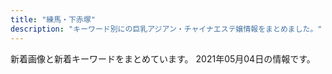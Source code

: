 ```yaml
---
title: "練馬・下赤塚"
description: "キーワード別にの巨乳アジアン・チャイナエステ嬢情報をまとめました。"
---
```


新着画像と新着キーワードをまとめています。
2021年05月04日の情報です。

<DmmAffiliateIns />
<KeywordTable
  shops={
    [
    {
        "station": "\u6c5f\u53e4\u7530\u99c5\u5357\u53e3",
        "img_links": [
            "http://rose.este.work/resize_1500-450.jpg",
            "http://rose.este.work/re.jpg",
            "http://rose.este.work/index-26.htm.jpg",
            "http://rose.este.work/sys1.png",
            "http://rose.este.work/r5.jpg",
            "http://rose.este.work/index-25.htm.jpg",
            "http://rose.este.work/r1.jpg",
            "http://rose.este.work/index-1.htm.jpg",
            "http://rose.este.work/totop.png",
            "http://rose.este.work/r3.jpg",
            "http://rose.este.work/r4.jpg",
            "http://rose.este.work/unnamed.png",
            "http://rose.este.work/resize_250.png",
            "http://rose.este.work/index-24.htm.jpg"
        ],
        "name": "\u512a\u30fb\u7f8e",
        "url": "http://rose.este.work/",
        "keywords": {}
    },
    {
        "station": "\u3068\u304d\u308f\u53f0\u99c5\u5357\u53e3",
        "img_links": [
            "http://www.sugatabi.mesthe.com/files/008-02.jpg",
            "http://www.sugatabi.mesthe.com/images/mobile.jpg",
            "http://www.sugatabi.mesthe.com/files/010.jpg",
            "http://www.sugatabi.mesthe.com/images/staff_line.png",
            "http://www.sugatabi.mesthe.com/images/top_sche.png",
            "http://www.sugatabi.mesthe.com/images/girl-z1.jpg",
            "http://www.sugatabi.mesthe.com/files/002-02.jpg",
            "http://www.sugatabi.mesthe.com/files/006.jpg",
            "http://www.sugatabi.mesthe.com/files/004-02.jpg",
            "http://www.sugatabi.mesthe.com/files/009.jpg",
            "http://www.sugatabi.mesthe.com/images/bj3.png",
            "http://www.sugatabi.mesthe.com/files/010-02.jpg",
            "http://www.sugatabi.mesthe.com/files/003-02.jpg",
            "http://www.sugatabi.mesthe.com/files/001.jpg",
            "http://www.sugatabi.mesthe.com/files/003.jpg",
            "http://www.sugatabi.mesthe.com/files/005-02.jpg",
            "http://www.sugatabi.mesthe.com/files/005.jpg",
            "http://www.sugatabi.mesthe.com/images/shop/shop03.jpg",
            "http://www.sugatabi.mesthe.com/files/008.jpg",
            "http://www.sugatabi.mesthe.com/images/link_line.png",
            "http://www.sugatabi.mesthe.com/files/002.jpg",
            "http://www.sugatabi.mesthe.com/files/001-02.jpg",
            "http://www.sugatabi.mesthe.com/images/shop/shop02.jpg",
            "http://www.sugatabi.mesthe.com/images/top.jpg",
            "http://www.sugatabi.mesthe.com/images/shop/shop04.jpg",
            "http://www.sugatabi.mesthe.com/files/006-02.jpg",
            "http://www.sugatabi.mesthe.com/files/009-02.jpg",
            "http://www.sugatabi.mesthe.com/images/shop/shop01.jpg",
            "http://www.sugatabi.mesthe.com/files/004.jpg",
            "http://www.sugatabi.mesthe.com/images/girl-z2.jpg"
        ],
        "keywords": {
            "86": 3,
            "87": 4,
            "85": 1,
            "C": 2,
            "D": 7,
            "84": 1
        },
        "name": "\u59ff\u7f8e",
        "url": "http://www.sugatabi.mesthe.com/"
    },
    {
        "img_links": [
            "http://lachesis.este88.com/gals/minami2.jpg",
            "http://lachesis.este88.com/gals/miho1.jpg",
            "http://lachesis.este88.com/gals/nozomi1.jpg",
            "http://lachesis.este88.com/gals/nozomi2.jpg",
            "http://lachesis.este88.com/gals/narumi3.jpg",
            "https://lachesis.este88.com/gals/narumi1.jpg",
            "http://lachesis.este88.com/gals/rinnka3.jpg",
            "http://lachesis.este88.com/gals/miho2.jpg",
            "https://lachesis.este88.com/gals/aoi1.jpg",
            "http://lachesis.este88.com/images/bg_header.jpg",
            "http://lachesis.este88.com/gals/mao2.jpg",
            "http://lachesis.este88.com/gals/tumugi2.jpg",
            "https://lachesis.este88.com/gals/itika1.jpg",
            "http://lachesis.este88.com/gals/miku1.jpg",
            "http://lachesis.este88.com/gals/itika1.jpg",
            "https://lachesis.este88.com/images/bg_header3.jpg",
            "http://lachesis.este88.com/gals/miku2.jpg",
            "http://lachesis.este88.com/gals/itika3.jpg",
            "https://lachesis.este88.com/gals/rinnka1.jpg",
            "https://lachesis.este88.com/gals/minami1.jpg",
            "http://lachesis.este88.com/gals/yuno1.jpg",
            "http://lachesis.este88.com/gals/tumugi3.jpg",
            "http://lachesis.este88.com/gals/aoi2.jpg",
            "http://lachesis.este88.com/gals/yuno3.jpg",
            "http://lachesis.este88.com/gals/miho3.jpg",
            "http://lachesis.este88.com/gals/narumi2.jpg",
            "http://lachesis.este88.com/images/line.jpg",
            "http://lachesis.este88.com/gals/tumugi1.jpg",
            "http://lachesis.este88.com/images/bg_header3.jpg",
            "https://lachesis.este88.com/gals/tumugi1.jpg",
            "http://lachesis.este88.com/gals/nozomi4.jpg",
            "https://lachesis.este88.com/gals/miho1.jpg",
            "http://momipara.jp/img/link/momi234.jpg",
            "http://lachesis.este88.com/images/sysh3bar.png",
            "http://lachesis.este88.com/gals/rinnka4.jpg",
            "http://lachesis.este88.com/gals/aoi1.jpg",
            "https://lachesis.este88.com/images/sysh3bar.png",
            "http://lachesis.este88.com/gals/aoi3.jpg",
            "https://lachesis.este88.com/gals/nozomi1.jpg",
            "https://lachesis.este88.com/gals/yuno1.jpg",
            "https://lachesis.este88.com/images/line.jpg",
            "http://lachesis.este88.com/gals/miku3.jpg",
            "https://lachesis.este88.com/images/info5.jpg",
            "http://lachesis.este88.com/gals/itika2.jpg",
            "https://lachesis.este88.com/gals/maria1.jpg",
            "https://lachesis.este88.com/gals/miku1.jpg",
            "http://lachesis.este88.com/gals/nozomi3.jpg",
            "https://lachesis.este88.com/images/bg_header.jpg",
            "https://lachesis.este88.com/gals/mao1.jpg",
            "http://lachesis.este88.com/gals/yuno2.jpg",
            "http://lachesis.este88.com/gals/narumi1.jpg",
            "http://lachesis.este88.com/gals/rinnka1.jpg",
            "http://lachesis.este88.com/images/info5.jpg",
            "http://lachesis.este88.com/gals/maria1.jpg",
            "http://lachesis.este88.com/gals/mao1.jpg",
            "http://lachesis.este88.com/gals/minami1.jpg",
            "http://lachesis.este88.com/gals/rinnka2.jpg",
            "http://lachesis.este88.com/gals/narumi4.jpg"
        ],
        "name": "\u30e9\u30b1\u30b7\u30b9\u5927\u6cc9\u5b66\u5712",
        "station": "\u5927\u6cc9\u5b66\u5712\u99c5",
        "url": "http://lachesis.este88.com/",
        "keywords": {
            "91": 3,
            "F": 4,
            "93": 1,
            "81": 1,
            "80": 1,
            "C": 4,
            "83": 2,
            "D": 2,
            "84": 1,
            "G": 1,
            "88": 1,
            "86": 1,
            "95": 1
        }
    },
    {
        "station": "\u4e2d\u6751\u6a4b\u99c5\u5357\u53e3",
        "name": "\u30b9\u30a6\u30a3\u30fc\u30c8",
        "url": "http://www.es-yas.click/",
        "img_links": [
            "http://www.es-yas.click/images/info.png",
            "http://www.es-yas.click/img/mari1.jpg",
            "http://www.es-yas.click/images/mobile.jpg",
            "http://www.es-yas.click/images/2.jpg",
            "http://www.es-yas.click/images/news.jpg",
            "http://www.es-yas.click/images/sys1.png",
            "http://www.es-yas.click/images/sys2.png",
            "http://www.es-yas.click/images/sirase.jpg",
            "http://www.es-yas.click/images/interior_t.jpg",
            "http://www.es-yas.click/images/ac1.png",
            "http://www.es-yas.click/images/head.jpg",
            "http://www.es-yas.click/images/newface.png",
            "http://www.es-yas.click/images/1.jpg",
            "http://www.es-yas.click/img/riri1.jpg",
            "http://www.es-yas.click/images/int1.png",
            "http://www.es-yas.click/images/staff_t.jpg",
            "http://www.es-yas.click/img/sayuri1.jpg",
            "http://www.es-yas.click/images/int2.png",
            "http://www.es-yas.click/images/s1.png",
            "http://www.es-yas.click/images/tel.jpg",
            "http://www.es-yas.click/images/3.jpg"
        ],
        "keywords": {}
    },
    {
        "img_links": [
            "http://binrou.net/img/s119.jpg",
            "http://binrou.net/i/img/sta115.jpg",
            "http://binrou.net/i/img/sta80.jpg",
            "http://binrou.net/img/st115.jpg",
            "http://binrou.net/i/img/sta116.jpg",
            "http://binrou.net/i/img/sta119.jpg",
            "http://binrou.net/img/s118.jpg",
            "http://binrou.net/img/s115.jpg",
            "http://binrou.net/i/img/sta118.jpg",
            "http://binrou.net/i/img/sta94.jpg",
            "http://binrou.net/img/sta116.jpg",
            "http://binrou.net/img/sta118.jpg",
            "http://binrou.net/img/pickup20.jpg",
            "http://binrou.net/i/img/sta117.jpg",
            "http://binrou.net/i/img/sta108.jpg",
            "http://binrou.net/img/st116.jpg",
            "http://binrou.net/img/s112.jpg",
            "http://binrou.net/img/st111.jpg",
            "http://binrou.net/i/img/sta104.jpg",
            "http://binrou.net/i/img/sta109.jpg",
            "http://binrou.net/i/img/r2.jpg",
            "http://binrou.net/img/st117.jpg",
            "http://binrou.net/img/s114.jpg",
            "http://binrou.net/i/img/sta111.jpg",
            "http://binrou.net/img/acc.jpg",
            "http://binrou.net/img/sta119.jpg",
            "http://binrou.net/i/img/sta112.jpg",
            "http://binrou.net/img/botton.jpg",
            "http://binrou.net/img/sta117.jpg",
            "http://binrou.net/img/sta115.jpg",
            "http://binrou.net/img/st114.jpg",
            "http://binrou.net/i/img/sta114.jpg",
            "http://binrou.net/i/img/r1.jpg",
            "http://binrou.net/img/s117.jpg",
            "http://binrou.net/i/img/sta92.jpg",
            "http://binrou.net/i/img/st118.jpg",
            "http://binrou.net/i/img/sta97.jpg",
            "http://binrou.net/img/s111.jpg",
            "http://binrou.net/i/img/acc.jpg",
            "http://binrou.net/img/st109.jpg",
            "http://binrou.net/i/img/sta105.jpg",
            "http://binrou.net/img/s116.jpg",
            "http://binrou.net/i/img/sta100.jpg",
            "http://binrou.net/img/sta114.jpg",
            "http://binrou.net/img/sta111.jpg",
            "http://binrou.net/img/st112.jpg",
            "http://binrou.net/img/fla.jpg",
            "http://binrou.net/img/sta112.jpg",
            "http://binrou.net/i/img/r3.jpg",
            "http://binrou.net/i/img/sta89.jpg",
            "http://binrou.net/i/img/r4.jpg",
            "http://binrou.net/img/mo.png",
            "http://binrou.net/img/st119.jpg",
            "http://binrou.net/i/img/sta88.jpg",
            "http://binrou.net/img/st118.jpg",
            "http://binrou.net/img/sta109.jpg",
            "http://binrou.net/i/img/sta98.jpg"
        ],
        "url": "http://binrou.net/",
        "name": "\u30ad\u30e9\u30ad\u30e9",
        "keywords": {
            "C": 17,
            "E": 6,
            "F": 1,
            "87": 4,
            "89": 1,
            "D": 2,
            "88": 1,
            "86": 4
        },
        "station": "\u7df4\u99ac\u99c5\u897f\u53e3"
    },
    {
        "name": "\u6e29",
        "img_links": [],
        "keywords": {},
        "station": "\u4e0a\u677f\u6a4b\u99c5\u5317\u53e3",
        "url": "http://tenpo2.iest.info/"
    },
    {
        "url": "http://www.seoul.esjp.info/",
        "station": "\u7df4\u99ac\u99c5\u897f\u53e3",
        "img_links": [
            "http://www.seoul.esjp.info/img/change-002.png",
            "http://www.seoul.esjp.info/img/nav-003.png",
            "http://www.seoul.esjp.info/files/013.jpg",
            "http://www.seoul.esjp.info/files/004.jpg",
            "http://www.seoul.esjp.info/img/head.png",
            "http://www.seoul.esjp.info/img/main-top01.png",
            "http://www.seoul.esjp.info/img/change-001.png",
            "http://www.seoul.esjp.info/img/recuit.png",
            "http://www.seoul.esjp.info/files/007.jpg",
            "http://www.seoul.esjp.info/img/change-005.png",
            "http://www.seoul.esjp.info/files/010.jpg",
            "http://www.seoul.esjp.info/files/008.jpg",
            "http://www.seoul.esjp.info/img/nav-005.png",
            "http://www.seoul.esjp.info/files/003.jpg",
            "http://www.seoul.esjp.info/img/change-003.png",
            "http://www.seoul.esjp.info/img/nav-006.png",
            "http://www.seoul.esjp.info/img/nav-002.png",
            "http://www.seoul.esjp.info/files/006.jpg",
            "http://www.seoul.esjp.info/img/change-004.png",
            "http://www.seoul.esjp.info/files/001.jpg",
            "http://www.seoul.esjp.info/files/012.jpg",
            "http://www.seoul.esjp.info/img/main-top03.png",
            "http://www.seoul.esjp.info/files/011.jpg",
            "http://www.seoul.esjp.info/img/nav-004.png",
            "http://www.seoul.esjp.info/img/foot.png",
            "http://www.seoul.esjp.info/files/005.jpg",
            "http://www.seoul.esjp.info/files/015.jpg",
            "http://www.seoul.esjp.info/img/change-006.png",
            "http://www.seoul.esjp.info/img/nav-001.png"
        ],
        "name": "\u7652\u3057\u306e\u90e8\u5c4b",
        "keywords": {
            "D": 4,
            "87": 1,
            "86": 3
        }
    },
    {
        "name": "AROMA PLAZA \u30a2\u30ed\u30de\u30d7\u30e9\u30b6",
        "keywords": {},
        "img_links": [],
        "url": "http://aroma-p.info/",
        "station": "\u77f3\u795e\u4e95\u516c\u5712\u99c5\u5357\u53e3"
    },
    {
        "station": "\u4e0a\u677f\u6a4b\u99c5\u5317\u53e3",
        "keywords": {},
        "img_links": [
            "http://www.relaxes.info/images/s1.png",
            "http://www.relaxes.info/images/header_bg.png",
            "http://www.relaxes.info/images/t2.png",
            "http://www.relaxes.info/images/ttl_staff.png",
            "http://www.relaxes.info/up/uploads/2017071800271212.jpg",
            "http://www.relaxes.info/images/info.jpg",
            "http://www.relaxes.info/images/price.jpg",
            "http://www.relaxes.info/images/rec.png",
            "http://www.relaxes.info/images/t1.png",
            "http://www.relaxes.info/up/uploads/20180315212810me.jpg",
            "http://www.relaxes.info/up/uploads/20210313172020j.jpg",
            "http://www.relaxes.info/images/ttl_price.png",
            "http://www.relaxes.info/images/ttl_qj.png"
        ],
        "url": "http://www.relaxes.info/",
        "name": "\u8776"
    },
    {
        "url": "http://www.e-rakuraku.info/",
        "keywords": {
            "C": 13
        },
        "img_links": [
            "http://www.e-rakuraku.info/images/sr.png",
            "http://www.e-rakuraku.info/images/tite-staff.png",
            "http://www.e-rakuraku.info/images/huiyuan.png",
            "http://www.e-rakuraku.info/images/g2.jpg",
            "http://www.e-rakuraku.info/images/top.jpg",
            "http://www.e-rakuraku.info/images/g4.jpg",
            "http://www.e-rakuraku.info/images/g5.jpg",
            "http://www.e-rakuraku.info/images/tel.png",
            "http://www.e-rakuraku.info/images/g1.jpg",
            "http://www.e-rakuraku.info/images/nei_03.jpg",
            "http://www.e-rakuraku.info/images/s2.png",
            "http://www.e-rakuraku.info/images/newfacet.png",
            "http://www.e-rakuraku.info/images/s1.png",
            "http://www.e-rakuraku.info/images/tite-gallery.png",
            "http://www.e-rakuraku.info/images/newt.png",
            "http://www.e-rakuraku.info/images/g3.jpg",
            "http://www.e-rakuraku.info/images/mobile.png",
            "http://www.e-rakuraku.info/images/g0.jpg"
        ],
        "name": "\u697d\u697d",
        "station": "\u4e2d\u6751\u6a4b\u99c5"
    },
    {
        "keywords": {
            "C": 7
        },
        "station": "\u7df4\u99ac\u99c5\u5357\u53e3",
        "url": "http://himawari.est-u.com/",
        "name": "\u3072\u307e\u308f\u308a",
        "img_links": [
            "http://himawari.est-u.com/images/index2_08.jpg",
            "http://himawari.est-u.com/images/therpist.jpg",
            "http://himawari.est-u.com/staff/nami.jpg",
            "http://himawari.est-u.com/images/index_08.jpg",
            "http://himawari.est-u.com/images/index_04.jpg",
            "http://himawari.est-u.com/images/a1.jpg",
            "http://himawari.est-u.com/staff/asuka.jpg",
            "http://himawari.est-u.com/images/index_10.jpg",
            "http://himawari.est-u.com/staff/aiko.jpg",
            "http://himawari.est-u.com/staff/yuki.jpg",
            "http://himawari.est-u.com/images/down.jpg",
            "http://himawari.est-u.com/images/index_02.jpg",
            "http://himawari.est-u.com/staff/umi.jpg",
            "http://himawari.est-u.com/staff/sakura.jpg",
            "http://himawari.est-u.com/staff/izumi.jpg",
            "http://himawari.est-u.com/images/a2.jpg"
        ]
    },
    {
        "img_links": [],
        "url": "https://salasa.tokyo/",
        "station": "\u7df4\u99ac\u99c5\u897f\u53e3",
        "name": "\u3064\u307c\u307f",
        "keywords": {}
    },
    {
        "img_links": [
            "http://www.nerima-rose.com/images/shop/11.jpg",
            "http://www.nerima-rose.com/images/nav/nav-acc.jpg",
            "http://www.nerima-rose.com/images/rosa-sys_09a.jpg",
            "http://www.nerima-rose.com/images/staff/17/2/ena.jpg",
            "http://www.nerima-rose.com/images/rosa-pindao_07.jpg",
            "http://www.nerima-rose.com/images/rosa-sys_04.jpg",
            "http://www.nerima-rose.com/images/rosa-pindao_09.jpg",
            "http://www.nerima-rose.com/images/staff/17/2/nana.png",
            "http://www.nerima-rose.com/images/staff/16/kaori2.jpg",
            "http://www.nerima-rose.com/images/staff/16/aya2.jpg",
            "http://www.nerima-rose.com/images/aroma/r2.jpg",
            "http://www.nerima-rose.com/cgi-bin/topics/img/16-1.jpg",
            "http://www.nerima-rose.com/images/aroma/r1.jpg",
            "http://www.nerima-rose.com/images/shop/3/sh1.jpg",
            "http://www.nerima-rose.com/images/sys3.jpg",
            "http://www.nerima-rose.com/images/aroma/r3.jpg",
            "http://www.nerima-rose.com/images/images/sys2018_03.jpg",
            "http://www.nerima-rose.com/images/index-rosa_04.jpg",
            "http://www.nerima-rose.com/images/nav/nav-rec.jpg",
            "http://www.nerima-rose.com/images/staff/17/2/kina.jpg",
            "http://www.nerima-rose.com/images/images/sys2018_06.jpg",
            "http://www.nerima-rose.com/images/staff/17/riri.jpg",
            "http://www.nerima-rose.com/images/shop/4/s1.jpg",
            "http://www.nerima-rose.com/images/staff/16/misaki2.jpg",
            "http://www.nerima-rose.com/images/shop/h1.jpg",
            "http://www.nerima-rose.com/images/index-rosa_02.jpg",
            "http://www.nerima-rose.com/images/index-rosa_09.jpg"
        ],
        "url": "http://www.nerima-rose.com/",
        "name": "ROSE",
        "station": "\u7df4\u99ac\u99c5\u5357\u53e3",
        "keywords": {
            "C": 8
        }
    },
    {
        "station": "\u7df4\u99ac\u99c5\u5317\u53e3",
        "url": "http://moonlove.est-u.com/",
        "name": "\u6708\u306e\u604b",
        "img_links": [
            "http://moonlove.est-u.com/images/index1_06.jpg",
            "http://moonlove.est-u.com/images/index3_06.jpg",
            "http://moonlove.est-u.com/images/s3.jpg",
            "http://moonlove.est-u.com/images/index_12.jpg",
            "http://moonlove.est-u.com/images/index_15.jpg",
            "http://moonlove.est-u.com/images/index_16.jpg",
            "http://moonlove.est-u.com/staff/kaori.jpg",
            "http://moonlove.est-u.com/images/index_04.jpg",
            "http://moonlove.est-u.com/images/s5.jpg",
            "http://moonlove.est-u.com/images/index_14.jpg",
            "http://moonlove.est-u.com/images/icon_000.jpg",
            "http://moonlove.est-u.com/images/index2_06.jpg",
            "http://moonlove.est-u.com/images/index_02.jpg",
            "http://moonlove.est-u.com/images/index_08.jpg",
            "http://moonlove.est-u.com/images/index_10.jpg",
            "http://moonlove.est-u.com/images/staff_09.jpg",
            "http://moonlove.est-u.com/staff/sakura.jpg",
            "http://moonlove.est-u.com/staff/nami.jpg",
            "http://moonlove.est-u.com/images/s4.jpg",
            "http://moonlove.est-u.com/images/s6.jpg",
            "http://moonlove.est-u.com/images/s1.jpg",
            "http://moonlove.est-u.com/images/index_13.jpg",
            "http://moonlove.est-u.com/images/index_19.jpg",
            "http://moonlove.est-u.com/images/index_05.jpg",
            "http://moonlove.est-u.com/images/index_17.jpg",
            "http://moonlove.est-u.com/images/s8.jpg",
            "http://moonlove.est-u.com/images/index_07.jpg",
            "http://moonlove.est-u.com/staff/ayumi.jpg",
            "http://moonlove.est-u.com/staff/miki.jpg"
        ],
        "keywords": {
            "C": 7
        }
    },
    {
        "img_links": [
            "http://es-nerima.biz/wp-content/themes/template-salon2/images/gallery1.jpg",
            "http://es-nerima.biz/wp-content/uploads/2016/10/gallery5.jpg",
            "http://es-nerima.biz/wp-content/uploads/2016/10/mika.jpg",
            "http://es-nerima.biz/wp-content/uploads/2016/10/g3-250x330.jpg",
            "http://es-nerima.biz/wp-content/themes/template-salon2/images/massage-de_88_31.jpg",
            "http://es-nerima.biz/wp-content/themes/template-salon2/images/news-ttl.png",
            "http://es-nerima.biz/wp-content/uploads/2016/10/g6.jpg",
            "http://es-nerima.biz/wp-content/themes/template-salon2/images/pickup-frame.png",
            "http://es-nerima.biz/wp-content/themes/template-salon2/images/gallery-ttl.png",
            "http://es-nerima.biz/wp-content/uploads/2016/10/girl-1-300x450.jpg",
            "http://es-nerima.biz/wp-content/themes/template-salon2/images/gallery2.jpg",
            "http://es-nerima.biz/wp-content/themes/template-salon2/images/slider1.jpg",
            "http://es-nerima.biz/wp-content/themes/template-salon2/images/gallery4.jpg",
            "http://es-nerima.biz/wp-content/uploads/2016/10/g1-250x330.jpg",
            "http://es-nerima.biz/wp-content/uploads/2016/10/girl-1-250x330.jpg",
            "http://es-nerima.biz/wp-content/uploads/2016/10/gallery1.jpg",
            "http://cdn.dino-es.com/images/logo/88x31DinoEs.png",
            "http://es-nerima.biz/wp-content/uploads/2016/10/gallery6.jpg",
            "http://es-nerima.biz/wp-content/uploads/2016/10/gallery2.jpg",
            "http://es-nerima.biz/wp-content/uploads/2016/10/camp-bnr.jpg",
            "http://es-nerima.biz/wp-content/uploads/2016/10/gallery8.jpg",
            "http://es-nerima.biz/wp-content/uploads/2016/10/g5.jpg",
            "http://es-nerima.biz/wp-content/uploads/2016/10/gallery3.jpg",
            "http://es-nerima.biz/wp-content/themes/template-salon2/images/magazine.jpg",
            "http://es-nerima.biz/wp-content/uploads/2016/10/eri.jpg",
            "http://es-nerima.biz/wp-content/uploads/2016/10/gallery8-600x600.jpg",
            "http://es-nerima.biz/wp-content/uploads/2016/10/g6-250x330.jpg",
            "http://es-nerima.biz/wp-content/uploads/2016/10/g5-250x330.jpg",
            "http://es-nerima.biz/wp-content/themes/template-salon2/images/pickup-ttl.png",
            "http://es-nerima.biz/wp-content/uploads/2016/10/eri-250x330.jpg",
            "http://es-nerima.biz/wp-content/uploads/2016/10/g4-250x330.jpg",
            "http://es-nerima.biz/wp-content/uploads/2016/10/girl-1.jpg",
            "http://es-nerima.biz/wp-content/themes/template-salon2/images/tel.png",
            "http://es-nerima.biz/wp-content/themes/template-salon2/images/newface-ttl.png",
            "http://es-nerima.biz/wp-content/themes/template-salon2/images/gallery3.jpg",
            "http://es-nerima.biz/wp-content/uploads/2016/10/gallery7.jpg",
            "http://es-nerima.biz/wp-content/uploads/2016/10/g3.jpg",
            "http://es-nerima.biz/wp-content/uploads/2016/10/mika-250x330.jpg",
            "http://es-nerima.biz/wp-content/themes/template-salon2/images/camp-bnr.jpg"
        ],
        "keywords": {},
        "url": "http://es-nerima.biz/",
        "station": "\u7df4\u99ac\u99c5\u5317\u53e3",
        "name": "\u3046\u3089\u3089"
    },
    {
        "img_links": [
            "http://ginzaangel.esnavi.work/head.jpg",
            "http://ginzaangel.esnavi.work/2/uploadimg/1601829474.jpeg",
            "http://ginzaangel.esnavi.work/s1.png",
            "http://ginzaangel.esnavi.work/2/uploadimg/1615988934.jpeg",
            "http://ginzaangel.esnavi.work/2/uploadimg/1615989033.jpeg",
            "http://ginzaangel.esnavi.work/2/uploadimg/1615989115.jpeg",
            "http://ginzaangel.esnavi.work/2/uploadimg/1619341553.jpeg",
            "http://ginzaangel.esnavi.work/sys1.jpg",
            "http://ginzaangel.esnavi.work/int1.png",
            "http://ginzaangel.esnavi.work/staff_t.jpg",
            "http://ginzaangel.esnavi.work/sys2.jpg",
            "http://ginzaangel.esnavi.work/2/uploadimg/1615988408.jpeg",
            "http://ginzaangel.esnavi.work/news.jpg",
            "http://ginzaangel.esnavi.work/2/uploadimg/1595657062.jpeg"
        ],
        "station": "\u7df4\u99ac\u99c5\u897f\u53e3",
        "url": "http://ginzaangel.esnavi.work/",
        "name": "\u7df4\u99ac\u306e\u5929\u4f7f",
        "keywords": {
            "90": 3,
            "89": 1,
            "92": 1,
            "88": 2
        }
    },
    {
        "station": "\u5927\u5c71\u99c5\u5357\u53e3",
        "img_links": [
            "http://c-ikoi.work/images/rec2.png",
            "http://c-ikoi.work/img/yuki1.jpg",
            "http://c-ikoi.work/images/1.jpg",
            "http://c-ikoi.work/images/sys3.png",
            "http://c-ikoi.work/images/staff_t.jpg",
            "http://c-ikoi.work/img/rina1.jpg",
            "http://c-ikoi.work/images/int1.png",
            "http://c-ikoi.work/images/mobile.jpg",
            "http://c-ikoi.work/images/rec1.png",
            "http://c-ikoi.work/images/tel.jpg",
            "http://c-ikoi.work/images/line.png",
            "http://c-ikoi.work/images/interior_t.jpg",
            "http://c-ikoi.work/images/news.jpg",
            "http://c-ikoi.work/img/moe1.jpg",
            "http://c-ikoi.work/images/int2.png",
            "http://c-ikoi.work/images/3.jpg",
            "http://c-ikoi.work/img/aoi1.jpg",
            "http://c-ikoi.work/images/2.jpg",
            "http://c-ikoi.work/images/4.jpg",
            "http://c-ikoi.work/images/int3.png",
            "http://c-ikoi.work/images/sys1.jpg",
            "http://c-ikoi.work/images/head.jpg",
            "http://c-ikoi.work/images/sys2.jpg",
            "http://c-ikoi.work/images/concept.jpg"
        ],
        "url": "http://c-ikoi.work/",
        "keywords": {},
        "name": "\u61a9"
    },
    {
        "keywords": {
            "D": 2,
            "E": 1
        },
        "station": "\u6771\u6b66\u7df4\u99ac\u99c5\u5317\u53e3",
        "url": "http://nymphe-est.biz/",
        "name": "\u59eb\u306e\u3086\u3073\u3055\u304d",
        "img_links": [
            "http://nymphe-est.biz/images/no.png",
            "http://nymphe-est.biz/images/m3.png",
            "http://nymphe-est.biz/images/accl.jpg",
            "http://nymphe-est.biz/images/m5.png",
            "http://nymphe-est.biz/images/tit5.jpg",
            "http://nymphe-est.biz/images/stal.jpg",
            "http://nymphe-est.biz/images/fla.jpg",
            "http://nymphe-est.biz/images/bur.jpg",
            "http://nymphe-est.biz/images/tit2.jpg",
            "http://nymphe-est.biz/images/tit4.jpg",
            "http://nymphe-est.biz/images/cg03.jpg",
            "http://nymphe-est.biz/images/stat.jpg",
            "http://nymphe-est.biz/images/spt.png",
            "http://nymphe-est.biz/images/bul.jpg",
            "http://nymphe-est.biz/images/m4.png",
            "http://nymphe-est.biz/images/m1.png",
            "http://nymphe-est.biz/images/tit3.jpg",
            "http://nymphe-est.biz/images/tit6.jpg",
            "http://nymphe-est.biz/images/top.png",
            "http://nymphe-est.biz/images/cg02.jpg",
            "http://nymphe-est.biz/images/tm.jpg",
            "http://nymphe-est.biz/images/m6.png",
            "http://nymphe-est.biz/images/cg01.jpg",
            "http://nymphe-est.biz/images/m2.png"
        ]
    },
    {
        "name": "\u8d64\u3044\u82b1",
        "img_links": [
            "http://www.akai-hana.esjp.info/img/pixta_5216568_M.jpg",
            "http://www.akai-hana.esjp.info/img/info/r1.jpg",
            "http://www.akai-hana.esjp.info/img/tel.png",
            "http://www.akai-hana.esjp.info/img/info/r3.jpg",
            "http://www.akai-hana.esjp.info/img/pixta_5458114_M.jpg",
            "http://www.akai-hana.esjp.info/img/btn_side_mobile.jpg",
            "http://www.akai-hana.esjp.info/img/imasia_7981159_M.jpg",
            "http://www.akai-hana.esjp.info/img/info/r2.jpg",
            "http://www.akai-hana.esjp.info/files/002.jpg",
            "http://www.akai-hana.esjp.info/files/006.jpg",
            "http://www.akai-hana.esjp.info/files/004.jpg",
            "http://www.akai-hana.esjp.info/img/info.jpg",
            "http://www.akai-hana.esjp.info/files/005.jpg",
            "http://www.akai-hana.esjp.info/img/info/r6.jpg",
            "http://www.akai-hana.esjp.info/img/ttl_info.png",
            "http://www.akai-hana.esjp.info/img/info/r4.jpg",
            "http://www.akai-hana.esjp.info/img/slider/2.jpg",
            "http://www.akai-hana.esjp.info/img/goback.jpg",
            "http://www.akai-hana.esjp.info/img/info/r8.jpg",
            "http://www.akai-hana.esjp.info/files/001.jpg",
            "http://www.akai-hana.esjp.info/files/003.jpg",
            "http://www.akai-hana.esjp.info/files/007.jpg",
            "http://www.akai-hana.esjp.info/img/pickup.jpg",
            "http://www.akai-hana.esjp.info/img/slider/1.jpg",
            "http://www.akai-hana.esjp.info/img/info/r7.jpg",
            "http://www.akai-hana.esjp.info/img/ttl_news.png",
            "http://www.akai-hana.esjp.info/img/btn_blog.jpg",
            "http://www.akai-hana.esjp.info/img/info/r9.jpg",
            "http://www.akai-hana.esjp.info/img/info/r5.jpg"
        ],
        "url": "http://www.akai-hana.esjp.info/",
        "station": "\u6210\u5897\u99c54\u756a\u51fa\u53e3",
        "keywords": {
            "87": 6,
            "C": 19,
            "D": 10,
            "85": 2,
            "82": 2,
            "88": 4
        }
    },
    {
        "url": "http://www.es-kou.link/",
        "station": "\u4e0b\u8d64\u585a\u99c5\u5317\u53e3",
        "img_links": [
            "http://www.es-kou.link/img/satomi1.jpg",
            "http://www.es-kou.link/images/mobile.jpg",
            "http://www.es-kou.link/images/head.jpg",
            "http://www.es-kou.link/images/staff_t.jpg",
            "http://www.es-kou.link/images/b1.jpg",
            "http://www.es-kou.link/images/interior_t.jpg",
            "http://www.es-kou.link/images/b2.jpg",
            "http://www.es-kou.link/images/1.jpg",
            "http://www.es-kou.link/images/int1.png",
            "http://www.es-kou.link/images/sys3.png",
            "http://www.es-kou.link/img/mimi1.jpg",
            "http://www.es-kou.link/images/2.jpg",
            "http://www.es-kou.link/images/sys1.jpg",
            "http://www.es-kou.link/images/info.png",
            "http://www.es-kou.link/images/s1.png",
            "http://www.es-kou.link/images/news.jpg",
            "http://www.es-kou.link/images/3.jpg",
            "http://www.es-kou.link/images/sys2.jpg",
            "http://www.es-kou.link/img/nana1.jpg",
            "http://www.es-kou.link/images/int2.png"
        ],
        "keywords": {},
        "name": "\u7d05\u6708"
    },
    {
        "keywords": {
            "85": 10,
            "D": 15,
            "83": 5,
            "88": 5
        },
        "img_links": [
            "http://siesta.ests.jp/images/acc3.jpg",
            "http://siesta.ests.jp/images/s-staff.jpg",
            "http://siesta.ests.jp/images/top.png",
            "http://siesta.ests.jp/images/acc4.jpg",
            "http://siesta.ests.jp/photos/sites/39/2021/01/2021011116333298.jpg",
            "http://siesta.ests.jp/images/pick.jpg",
            "http://siesta.ests.jp/photos/sites/39/2021/01/2021011116333493.jpg",
            "http://siesta.ests.jp/images/mobile.jpg",
            "http://siesta.ests.jp/images/mobile1.jpg",
            "http://siesta.ests.jp/images/news.jpg",
            "http://siesta.ests.jp/images/info.jpg",
            "http://siesta.ests.jp/images/acc1.jpg",
            "http://siesta.ests.jp/images/s-recriut.jpg",
            "http://siesta.ests.jp/images/acc2.jpg",
            "http://siesta.ests.jp/photos/sites/39/2021/04/2021042011331872.jpg",
            "http://siesta.ests.jp/photos/sites/39/2021/04/2021040818055925.jpg"
        ],
        "station": "\u5927\u6cc9\u5b66\u5712\u99c5\u5317\u53e3",
        "name": "\u30b7\u30a8\u30b9\u30bf",
        "url": "http://siesta.ests.jp/"
    },
    {
        "img_links": [
            "http://www.smile.mensest.com/img/btn_blog.png",
            "http://www.smile.mensest.com/files/001.jpg",
            "http://www.smile.mensest.com/img/pickup.jpg",
            "http://www.smile.mensest.com/img/header02.png",
            "http://www.smile.mensest.com/files/003.jpg",
            "http://www.smile.mensest.com/files/004.jpg",
            "http://www.smile.mensest.com/img/ttl_info.png",
            "http://www.smile.mensest.com/img/btn_side_mobile.jpg",
            "http://www.smile.mensest.com/img/ttl_news.png",
            "http://www.smile.mensest.com/files/002.jpg",
            "http://www.smile.mensest.com/img/goback.jpg"
        ],
        "station": "\u7df4\u99ac\u99c5\u897f\u53e3",
        "name": "Smile -\u30b9\u30de\u30a4\u30eb-",
        "url": "http://www.smile.mensest.com/",
        "keywords": {
            "85": 2,
            "88": 4,
            "D": 4,
            "87": 2,
            "C": 16
        }
    },
    {
        "img_links": [
            "http://sh-dafei.work/uploads/181206/1-1Q206125154224.jpg",
            "http://sh-dafei.work/templets/default/pc/picture/end1.jpg",
            "http://sh-dafei.work/uploads/181206/1-1Q2061249563O.jpg",
            "http://sh-dafei.work/uploads/181207/1-1Q20G35320X0.png",
            "http://sh-dafei.work/uploads/180612/1-1P6121601061c.jpg",
            "http://sh-dafei.work/uploads/180227/1-1P22G40S5448.jpg",
            "http://sh-dafei.work/templets/default/pc/picture/s_staff.png",
            "http://sh-dafei.work/uploads/191115/1-191115132040J2.jpg",
            "http://sh-dafei.work/uploads/201002/1-201002144Z11V.jpg",
            "http://sh-dafei.work/templets/default/pc/picture/s_news.png",
            "http://sh-dafei.work/uploads/190329/1-1Z329151011c7.jpg",
            "http://sh-dafei.work/uploads/190130/1-1Z130162635508.jpg",
            "http://sh-dafei.work/uploads/190924/1-1Z924151334121.jpg",
            "http://sh-dafei.work/uploads/200612/1-200612154534W8.jpg",
            "http://sh-dafei.work/templets/default/pc/picture/s_pick.png",
            "http://sh-dafei.work/uploads/171031/1-1G0311G344914.jpg",
            "http://sh-dafei.work/uploads/190809/1-1ZP9125I01S.jpg",
            "http://sh-dafei.work/uploads/171031/1-1G0311G4095M.jpg",
            "http://sh-dafei.work/templets/default/pc/picture/face.png",
            "http://sh-dafei.work/templets/default/pc/picture/staffs.png",
            "http://sh-dafei.work/uploads/201113/1-20111314213cQ.jpg",
            "http://sh-dafei.work/uploads/171031/1-1G0311G531445.jpg",
            "http://sh-dafei.work/uploads/allimg/180612/1-1P612160305350.jpg",
            "http://sh-dafei.work/uploads/171031/1-1G0311G505933.jpg",
            "http://sh-dafei.work/uploads/171031/1-1G0311G556445.jpg",
            "http://sh-dafei.work/uploads/181207/1-1Q20G40K63R.jpg",
            "http://sh-dafei.work/uploads/181206/1-1Q2061253211D.jpg",
            "http://sh-dafei.work/uploads/200117/1-20011G614144B.jpg",
            "http://sh-dafei.work/uploads/181214/1-1Q214154222511.jpg",
            "http://sh-dafei.work/uploads/210326/1-210326140613257.jpg",
            "http://sh-dafei.work/uploads/181206/1-1Q2061250494E.jpg",
            "http://sh-dafei.work/uploads/180612/1-1P612160029349.jpg",
            "http://sh-dafei.work/uploads/210219/1-210219105500300.jpg",
            "http://sh-dafei.work/uploads/190301/1-1Z30116320A41.jpg"
        ],
        "url": "http://sh-dafei.work/",
        "station": "\u7df4\u99ac\u99c5\u897f\u53e3",
        "name": "\u5927\u5983",
        "keywords": {}
    },
    {
        "name": "\u30d1\u30ad\u30e9",
        "url": "http://pakira-massage.work/",
        "keywords": {
            "C": 11,
            "85": 2,
            "E": 1,
            "87": 1
        },
        "img_links": [
            "http://pakira-massage.work/i/img/sta1.jpg",
            "http://pakira-massage.work/img/nos.jpg",
            "http://pakira-massage.work/img/st1.jpg",
            "http://pakira-massage.work/img/mobile-1.png",
            "http://pakira-massage.work/img/head.jpg",
            "http://pakira-massage.work/img/s1.jpg",
            "http://pakira-massage.work/img/sta2.jpg",
            "http://pakira-massage.work/i/img/r1.jpg",
            "http://pakira-massage.work/img/s2.jpg",
            "http://pakira-massage.work/i/img/r4.jpg",
            "http://pakira-massage.work/i/img/r3.jpg",
            "http://pakira-massage.work/img/sta1.jpg",
            "http://pakira-massage.work/i/img/r2.jpg",
            "http://pakira-massage.work/i/img/st1.jpg",
            "http://pakira-massage.work/img/st2.jpg",
            "http://pakira-massage.work/i/img/sta2.jpg",
            "http://pakira-massage.work/i/img/r5.jpg",
            "http://pakira-massage.work/img/campian.jpg",
            "http://pakira-massage.work/img/botton.jpg",
            "http://pakira-massage.work/i/img/r6.jpg"
        ],
        "station": "\u8981\u753a\u99c55\u756a\u51fa\u53e3"
    },
    {
        "img_links": [
            "http://www.hi-msg.com/dansin/images/top1.jpg",
            "http://www.hi-msg.com/dansin/images/p-7.jpg",
            "http://www.hi-msg.com/dansin/images/p-5-1.jpg",
            "http://www.hi-msg.com/dansin/images/1.jpg",
            "http://www.hi-msg.com/dansin/images/p-6.jpg",
            "http://www.hi-msg.com/dansin/images/s_news.jpg",
            "http://www.hi-msg.com/dansin/images/top.jpg",
            "http://www.hi-msg.com/dansin/images/p-8.jpg",
            "http://www.hi-msg.com/dansin/images/p-9-1.jpg",
            "http://www.hi-msg.com/dansin/images/p-2.jpg",
            "http://www.hi-msg.com/dansin/images/end1.jpg",
            "http://www.hi-msg.com/dansin/images/s_pick.jpg",
            "http://www.hi-msg.com/dansin/images/s_info.jpg",
            "http://www.hi-msg.com/dansin/images/p-5.jpg",
            "http://www.hi-msg.com/dansin/images/p-2-1.jpg",
            "http://www.hi-msg.com/dansin/images/nav.jpg",
            "http://www.hi-msg.com/dansin/images/mobile.jpg",
            "http://www.hi-msg.com/dansin/images/p-6-1.jpg",
            "http://www.hi-msg.com/dansin/images/s_face.jpg",
            "http://www.hi-msg.com/dansin/images/p-9.jpg"
        ],
        "name": "\u6696\u5fc3",
        "keywords": {},
        "url": "http://www.hi-msg.com/dansin/",
        "station": "\u3068\u304d\u308f\u53f0\u99c5\u5357\u53e3"
    },
    {
        "img_links": [],
        "station": "\u6210\u5897\u99c5",
        "name": "\u30b8\u30e3\u30b9\u30df\u30f3",
        "keywords": {},
        "url": "http://evergrace.tyo.cm/"
    },
    {
        "url": "http://anzu.abnavi.info/",
        "keywords": {},
        "name": "\u59eb",
        "img_links": [],
        "station": "\u6210\u5897\u99c5"
    },
    {
        "img_links": [
            "http://c-sakura.work/images/mobile.jpg",
            "http://c-sakura.work/images/news.png",
            "http://c-sakura.work/images/head.jpg",
            "http://c-sakura.work/images/sisu.png",
            "http://c-sakura.work/images/info.png",
            "http://c-sakura.work/img/ami1.jpg",
            "http://c-sakura.work/img/yuyu1.jpg",
            "http://c-sakura.work/images/staff_t.jpg",
            "http://c-sakura.work/img/yuri1.jpg",
            "http://c-sakura.work/images/sys1.png",
            "http://c-sakura.work/images/tel.jpg",
            "http://c-sakura.work/images/int2.png",
            "http://c-sakura.work/images/1.jpg",
            "http://c-sakura.work/images/3.jpg",
            "http://c-sakura.work/images/int1.png",
            "http://c-sakura.work/images/2.jpg",
            "http://c-sakura.work/images/interior_t.jpg"
        ],
        "station": "\u4e0b\u8d64\u585a\u99c5\u5317\u53e3",
        "url": "http://c-sakura.work/",
        "name": "\u9577\u4e45*\u3061\u3087\u3046\u304d\u3085\u3046",
        "keywords": {}
    },
    {
        "station": "\u7df4\u99ac\u99c5\u897f\u53e3",
        "keywords": {
            "C": 22,
            "86": 1,
            "85": 2,
            "88": 4,
            "E": 2,
            "89": 1,
            "87": 5,
            "D": 9,
            "84": 1,
            "F": 2
        },
        "name": "\u30dd\u30f3\u30d5\u30fc",
        "img_links": [
            "http://ponfu-massage.work/img/st35.jpg",
            "http://ponfu-massage.work/img/acc1.jpg",
            "http://ponfu-massage.work/i/img/sta28.jpg",
            "http://ponfu-massage.work/img/st18.jpg",
            "http://ponfu-massage.work/img/sta43.jpg",
            "http://ponfu-massage.work/img/s43.jpg",
            "http://ponfu-massage.work/img/sta44.jpg",
            "http://ponfu-massage.work/img/sta28.jpg",
            "http://ponfu-massage.work/img/acc10.jpg",
            "http://ponfu-massage.work/img/st47.jpg",
            "http://ponfu-massage.work/img/s39.jpg",
            "http://ponfu-massage.work/img/st28.jpg",
            "http://ponfu-massage.work/img/sta45.jpg",
            "http://ponfu-massage.work/img/st38.jpg",
            "http://ponfu-massage.work/img/acc8.jpg",
            "http://ponfu-massage.work/img/st39.jpg",
            "http://ponfu-massage.work/img/sta39.jpg",
            "http://ponfu-massage.work/img/botton.jpg",
            "http://ponfu-massage.work/img/st30.jpg",
            "http://ponfu-massage.work/img/st44.jpg",
            "http://ponfu-massage.work/img/acc9.jpg",
            "http://ponfu-massage.work/i/img/r2.jpg",
            "http://ponfu-massage.work/i/img/r4.jpg",
            "http://ponfu-massage.work/i/img/sta39.jpg",
            "http://ponfu-massage.work/i/img/sta45.jpg",
            "http://ponfu-massage.work/i/img/r1.jpg",
            "http://ponfu-massage.work/i/img/sta44.jpg",
            "http://ponfu-massage.work/img/st43.jpg",
            "http://ponfu-massage.work/img/sta42.jpg",
            "http://ponfu-massage.work/img/sta38.jpg",
            "http://ponfu-massage.work/img/acc5.jpg",
            "http://ponfu-massage.work/img/sta35.jpg",
            "http://ponfu-massage.work/img/s44.jpg",
            "http://ponfu-massage.work/img/acc3.jpg",
            "http://ponfu-massage.work/img/s41.jpg",
            "http://ponfu-massage.work/img/sta30.jpg",
            "http://ponfu-massage.work/img/sta41.jpg",
            "http://ponfu-massage.work/img/acc6.jpg",
            "http://ponfu-massage.work/i/img/sta46.jpg",
            "http://ponfu-massage.work/i/img/sta42.jpg",
            "http://ponfu-massage.work/img/st41.jpg",
            "http://ponfu-massage.work/img/campian.jpg",
            "http://ponfu-massage.work/img/st42.jpg",
            "http://ponfu-massage.work/i/img/sta41.jpg",
            "http://ponfu-massage.work/i/img/sta30.jpg",
            "http://ponfu-massage.work/img/s47.jpg",
            "http://ponfu-massage.work/i/img/sta38.jpg",
            "http://ponfu-massage.work/img/s45.jpg",
            "http://ponfu-massage.work/img/sta47.jpg",
            "http://ponfu-massage.work/img/s42.jpg",
            "http://ponfu-massage.work/i/img/sta47.jpg",
            "http://ponfu-massage.work/img/s38.jpg",
            "http://ponfu-massage.work/i/img/sta43.jpg",
            "http://ponfu-massage.work/img/st46.jpg",
            "http://ponfu-massage.work/img/st45.jpg",
            "http://ponfu-massage.work/img/s46.jpg",
            "http://ponfu-massage.work/img/acc4.jpg",
            "http://ponfu-massage.work/i/img/sta24.jpg",
            "http://ponfu-massage.work/img/s30.jpg",
            "http://ponfu-massage.work/img/acc2.jpg",
            "http://ponfu-massage.work/img/acc7.jpg",
            "http://ponfu-massage.work/i/img/st45.jpg",
            "http://ponfu-massage.work/i/img/r3.jpg",
            "http://ponfu-massage.work/img/sta46.jpg"
        ],
        "url": "http://ponfu-massage.work/"
    },
    {
        "name": "\u30de\u30fc\u30ac\u30ec\u30c3\u30c8",
        "img_links": [
            "http://margaret.ests.jp/photos/sites/29/2021/01/2021011511194654.jpg",
            "http://margaret.ests.jp/photos/sites/29/2020/04/202004081414540.jpg",
            "http://margaret.ests.jp/images/room1.jpg",
            "http://margaret.ests.jp/photos/sites/29/2020/06/202006301829174.jpeg",
            "http://margaret.ests.jp/photos/sites/29/2020/04/2020040205541033.jpg",
            "http://margaret.ests.jp/photos/sites/29/2020/04/202004102157462.jpeg",
            "http://margaret.ests.jp/images/s_staff.png",
            "http://margaret.ests.jp/images/s_pick.jpg",
            "http://margaret.ests.jp/photos/sites/29/2020/03/2020032709162529.jpg",
            "http://margaret.ests.jp/images/room2.jpg",
            "http://margaret.ests.jp/images/room3.jpg",
            "http://margaret.ests.jp/images/mobile.jpg",
            "http://margaret.ests.jp/photos/sites/29/2020/05/202005281752578.jpg",
            "http://margaret.ests.jp/photos/sites/29/2020/08/2020080615352994.jpeg",
            "http://margaret.ests.jp/photos/sites/29/2020/06/2020062814010219.jpeg",
            "http://margaret.ests.jp/images/s_service.png",
            "http://margaret.ests.jp/photos/sites/29/2020/04/2020041014190824.jpg",
            "http://margaret.ests.jp/images/room4.jpg",
            "http://margaret.ests.jp/images/service2.jpg",
            "http://margaret.ests.jp/images/top.jpg",
            "http://margaret.ests.jp/images/info.jpg",
            "http://margaret.ests.jp/images/service1.jpg",
            "http://margaret.ests.jp/images/s_news.jpg",
            "http://margaret.ests.jp/images/service4.jpg",
            "http://margaret.ests.jp/photos/sites/29/2020/08/2020082222274080.jpeg",
            "http://margaret.ests.jp/images/service3.jpg"
        ],
        "keywords": {
            "D": 72,
            "E": 60,
            "88": 24,
            "87": 12,
            "85": 36,
            "86": 24
        },
        "station": "\u685c\u53f0\u99c5\u5317\u53e3",
        "url": "http://margaret.ests.jp/"
    },
    {
        "station": "\u6210\u5897\u99c5\u5357\u53e3",
        "keywords": {},
        "img_links": [
            "http://oasis.akasuri.xyz/images/c-photo.png",
            "http://oasis.akasuri.xyz/images/c-staff.png",
            "http://oasis.akasuri.xyz/images/fotter.png",
            "http://oasis.akasuri.xyz/images/bar-staff.png",
            "http://oasis.akasuri.xyz/images/bar-photo.png",
            "http://oasis.akasuri.xyz/staff/s3.jpg",
            "http://oasis.akasuri.xyz/staff/s2.jpg",
            "http://oasis.akasuri.xyz/staff/s1.jpg",
            "http://oasis.akasuri.xyz/images/b-tel.png",
            "http://oasis.akasuri.xyz/images/c-top.png"
        ],
        "name": "\u30aa\u30a2\u30b7\u30b9",
        "url": "http://oasis.akasuri.xyz/"
    },
    {
        "img_links": [
            "https://static.wixstatic.com/media/56292f_4d626237c2cd4806b0251dae4554758e.jpg",
            "https://static.wixstatic.com/media/73ea4e_4f276738c0354f93b87840e2d55be62b~mv2.png",
            "https://static.wixstatic.com/media/56292f_3dc196c69ac04338b46a28f7dc0f4df2.jpg",
            "https://static.wixstatic.com/media/73ea4e_73ca4971bac34776a53c8b09526abe0d~mv2.jpg"
        ],
        "url": "https://1270791003.wixsite.com/mysite/",
        "keywords": {},
        "name": "\u697d\u3005",
        "station": "\u65b0\u685c\u53f0\u99c51\u756a\u51fa\u53e3"
    },
    {
        "name": "A-CLASS\uff5e\u30a8\u30fc\u30af\u30e9\u30b9\uff5e",
        "station": "\u7df4\u99ac\u99c5",
        "keywords": {
            "90": 2,
            "C": 1,
            "E": 1,
            "86": 1,
            "92": 1,
            "D": 2
        },
        "url": "http://aclass.estheya.com/",
        "img_links": [
            "http://aclass.estheya.com/css/m-top004.jpg",
            "http://aclass.estheya.com/images/call.png",
            "http://aclass.estheya.com/css/left.jpg",
            "http://aclass.estheya.com/css/right.jpg",
            "http://aclass.estheya.com/css/cam01.jpg",
            "http://aclass.estheya.com/css/staff/staff01.jpg",
            "http://aclass.estheya.com/css/m-head04.jpg",
            "http://aclass.estheya.com/css/staff/staff03.jpg",
            "http://aclass.estheya.com/css/staff/staff02.jpg",
            "http://aclass.estheya.com/css/staff/staff07.jpg",
            "http://aclass.estheya.com/css/m-head02.jpg"
        ]
    }
]
}
/>
<DmmAffiliateScript />
